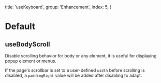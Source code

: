 
  title: 'useKeyboard',
  group: 'Enhancement',
  index: 5,
}

# Default
## useBodyScroll

Disable scrolling behavior for body or any element, it is useful for displaying popup element or menus.

If the page's scrollbar is set to a user-defined `width` before scrolling is disabled, a `paddingRight` value will be added after disabling to adapt.
